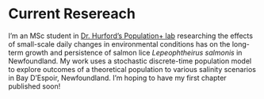 # Current Resereach {-}

I'm an MSc student in [Dr. Hurford's Population+ lab](https://ahurford.github.io/website/#dr.-amy-hurford) researching the effects of small-scale daily changes in environmental conditions has on the long-term growth and persistence of salmon lice *Lepeophtheirus salmonis* in Newfoundland. My work uses a stochastic discrete-time population model to explore outcomes of a theoretical population to various salinity scenarios in Bay D'Espoir, Newfoundland. I'm hoping to have my first chapter published soon!
